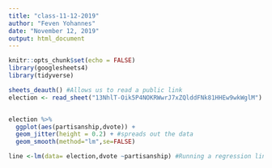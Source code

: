 ```yaml
---
title: "class-11-12-2019"
author: "Feven Yohannes"
date: "November 12, 2019"
output: html_document
---
```


```r
knitr::opts_chunk$set(echo = FALSE)
library(googlesheets4)
library(tidyverse)
```

```r
sheets_deauth() #Allows us to read a public link
election <- read_sheet("13NhlT-Oik5P4NOKRWwrJ7xZQlddFNk81HHEw9wkWglM") 


election %>%
  ggplot(aes(partisanship,dvote)) +
  geom_jitter(height = 0.2) + #spreads out the data 
  geom_smooth(method="lm",se=FALSE) 

line <-lm(data= election,dvote ~partisanship) #Running a regression line  

```



